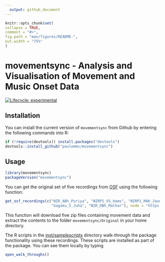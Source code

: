 ```yaml
---
  output: github_document
---
```


  <!-- README.md is generated from README.Rmd. Please edit that file -->

  ```r
knitr::opts_chunk$set(
  collapse = TRUE,
  comment = "#>",
  fig.path = "man/figures/README-",
  out.width = "75%"
)
```

# movementsync - Analysis and Visualisation of Movement and Music Onset Data

<!-- badges: start -->
[![Lifecycle: experimental](https://img.shields.io/badge/lifecycle-experimental-orange.svg)](https://lifecycle.r-lib.org/articles/stages.html#experimental)
<!-- badges: end -->

## Installation

You can install the current version of `movementsync` from Github by
entering the following commands into R:

```r
if (!require(devtools)) install.packages("devtools")
devtools::install_github("paulemms/movementsync")
```

## Usage
```r
library(movementsync)
packageVersion("movementsync")
```

You can get the original set of five recordings from [OSF](https://osf.io/w2s3a)
using the following function: 

```r
get_osf_recordings(c("NIR_ABh_Puriya", "NIRP1_VS_Hams", "NIRP1_MAK_Jaun",
                     "Gagaku_5_Juha", "NIR_DBh_Malhar"), node = "https://osf.io/w2s3a")
```
This function will download five zip files containing movement data and extract
the contents to the folder `movementsync/Original` in your home directory.
                                                                                        
The R scripts in the [inst/samplescripts](inst/samplescripts) directory walk-through the package functionality using these recordings. These scripts are installed as part of the
package. You can see them locally by typing

```r
open_walk_throughs()
```


